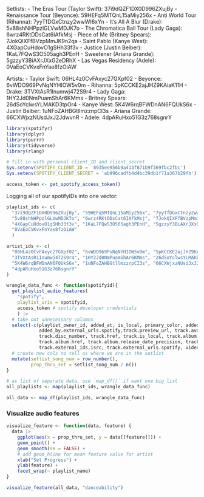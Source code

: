 Setlists: 
- The Eras Tour (Taylor Swift): 37i9dQZF1DX0D996ZXujBy
- Renaissance Tour (Beyonce): 59HEFq5MTQnL15aMiy256x
- Anti World Tour (Rihanna): 7yyTfDGxCtnzy2wwWI6xYn
- It's All A Blur (Drake): 5v88shNHPpzlGLVwMDJK7o
- The Chromatica Ball Tour (Lady Gaga): 6wrz4RKtDDsCat6IAfkMsj
- Piece of Me (Britney Spears): 7JokQIXFfBVzpMmJK9n2qa
- Saint Pablo (Kanye West): 4XGapCuHdovO1gSHh33f3v
- Justice (Justin Beiber): 1KaL7FQwS3O505agh3PEnH
- Sweetener (Ariana Grande): 5gzzyY3BiAXrJXxG2eDRhX
- Las Vegas Residency (Adele): 0VaEoCVKvxFnYae8fzOiAW


Artists: 
- Taylor Swift: 06HL4z0CvFAxyc27GXpf02
- Beyonce: 6vWDO969PvNqNYHIOW5v0m
- Rihanna: 5pKCCKE2ajJHZ9KAiaK11H
- Drake: 3TVXtAsR1Inumwj472S9r4
- Lady Gaga: 1HY2Jd0NmPuamShAr6KMms
- Britney Spears: 26dSoYclwsYLMAKD3tpOr4
- Kanye West: 5K4W6rqBFWDnAN6FQUkS6x
- Justin Beiber: 1uNFoZAHBGtllmzznpCI3s
- Ariana Grande: 66CXWjxzNUsdJxJ2JdwvnR
- Adele: 4dpARuHxo51G3z768sgnrY



```r
library(spotifyr)
library(dplyr)
library(purrr)
library(tidyverse)
library(rlang)
```

```r
# fill in with personal client_ID and client_secret
Sys.setenv(SPOTIFY_CLIENT_ID = '8935ee956b9a413f871b9f369fbc2fbc')
Sys.setenv(SPOTIFY_CLIENT_SECRET = 'ab996cadfb4d4bc39db1f71a367b29fb')

access_token <- get_spotify_access_token()
```

Logging all of our spotifyIDs into one vector:

```r
playlist_ids <- c(
  "37i9dQZF1DX0D996ZXujBy", "59HEFq5MTQnL15aMiy256x", "7yyTfDGxCtnzy2wwWI6xYn",
  "5v88shNHPpzlGLVwMDJK7o", "6wrz4RKtDDsCat6IAfkMsj", "7JokQIXFfBVzpMmJK9n2qa",
  "4XGapCuHdovO1gSHh33f3v", "1KaL7FQwS3O505agh3PEnH", "5gzzyY3BiAXrJXxG2eDRhX",
  "0VaEoCVKvxFnYae8fzOiAW"
  )

artist_ids <- c(
  "06HL4z0CvFAxyc27GXpf02", "6vWDO969PvNqNYHIOW5v0m", "5pKCCKE2ajJHZ9KAiaK11H",
  "3TVXtAsR1Inumwj472S9r4", "1HY2Jd0NmPuamShAr6KMms", "26dSoYclwsYLMAKD3tpOr4", 
  "5K4W6rqBFWDnAN6FQUkS6x", "1uNFoZAHBGtllmzznpCI3s", "66CXWjxzNUsdJxJ2JdwvnR",
  "4dpARuHxo51G3z768sgnrY"
)
```


```r
wrangle_data_func <- function(spotifyid){
  get_playlist_audio_features(
    "spotify", 
    playlist_uris = spotifyid, 
    access_token # spotify developer credentials
    ) |>
  # take out unnecessary columns
  select(-c(playlist_owner_id, added_at, is_local, primary_color, added_by.href, added_by.id, added_by.type, added_by.uri, 
            added_by.external_urls.spotify,track.preview_url, track.available_markets, track.type, track.episode, track.track,
            track.disc_number, track.href, track.is_local, track.album.available_markets, track.album.type, track.album.album_type,
            track.album.href, track.album.release_date_precision, track.album.artists, track.album.external_urls.spotify,
            track.external_ids.isrc, track.external_urls.spotify, video_thumbnail.url )) |>
  # create new cols to tell us where we are in the setlist
  mutate(setlist_song_num = row_number(),
         prop_thru_set = setlist_song_num / n())
}

# as list of separate data, use `map_df()` if want one big list
all_playlists <- map(playlist_ids, wrangle_data_func)
```

```r
all_data <- map_df(playlist_ids, wrangle_data_func)
```



### Visualize audio features
```r
visualize_feature <- function(data, feature) {
  data |>
    ggplot(aes(x = prop_thru_set, y = data[[feature]])) + 
    geom_point() +
    geom_smooth(se = FALSE) + 
    # add geom_hline for mean feature value for artist
    xlab("Set Progress") + 
    ylab(feature) + 
    facet_wrap(~ playlist_name)
}
```

```r
visualize_feature(all_data, "danceability")
```
